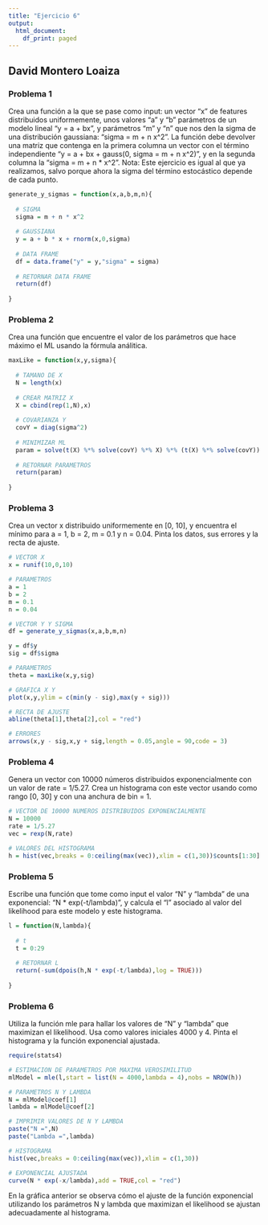 ```yaml
---
title: "Ejercicio 6"
output:
  html_document:
    df_print: paged
---
```


## David Montero Loaiza

### Problema 1

Crea una función a la que se pase como input: un vector “x” de features distribuidos uniformemente, unos valores “a” y “b” parámetros de un modelo lineal “y = a + bx”, y parámetros “m” y “n” que nos den la sigma de una distribución gaussiana: “sigma = m + n x^2”. La función debe devolver una matriz que contenga en la primera columna un vector con el término independiente “y = a + bx + gauss(0, sigma = m + n x^2)”, y en la segunda columna la “sigma = m + n * x^2”. Nota: Este ejercicio es igual al que ya realizamos, salvo porque ahora la sigma del término estocástico depende de cada punto.

```r
generate_y_sigmas = function(x,a,b,m,n){
  
  # SIGMA
  sigma = m + n * x^2
  
  # GAUSSIANA
  y = a + b * x + rnorm(x,0,sigma)
  
  # DATA FRAME
  df = data.frame("y" = y,"sigma" = sigma)
  
  # RETORNAR DATA FRAME
  return(df)
  
}
```

### Problema 2

Crea una función que encuentre el valor de los parámetros que hace máximo el ML usando la fórmula análitica.

```r
maxLike = function(x,y,sigma){
  
  # TAMANO DE X
  N = length(x)
  
  # CREAR MATRIZ X
  X = cbind(rep(1,N),x)
  
  # COVARIANZA Y
  covY = diag(sigma^2)
  
  # MINIMIZAR ML
  param = solve(t(X) %*% solve(covY) %*% X) %*% (t(X) %*% solve(covY)) %*% y
  
  # RETORNAR PARAMETROS
  return(param)
  
}
```

### Problema 3

Crea un vector x distribuido uniformemente en [0, 10], y encuentra el mínimo para a = 1, b = 2, m = 0.1 y n = 0.04. Pinta los datos, sus errores y la recta de ajuste. 

```r
# VECTOR X
x = runif(10,0,10)

# PARAMETROS
a = 1
b = 2
m = 0.1
n = 0.04

# VECTOR Y Y SIGMA
df = generate_y_sigmas(x,a,b,m,n)

y = df$y
sig = df$sigma

# PARAMETROS
theta = maxLike(x,y,sig)

# GRAFICA X Y
plot(x,y,ylim = c(min(y - sig),max(y + sig)))

# RECTA DE AJUSTE
abline(theta[1],theta[2],col = "red")

# ERRORES
arrows(x,y - sig,x,y + sig,length = 0.05,angle = 90,code = 3)
```

### Problema 4

Genera un vector con 10000 números distribuidos exponencialmente con un valor de rate = 1/5.27. Crea un histograma con este vector usando como rango [0, 30] y con una anchura de bin = 1.

```r
# VECTOR DE 10000 NUMEROS DISTRIBUIDOS EXPONENCIALMENTE
N = 10000
rate = 1/5.27
vec = rexp(N,rate)

# VALORES DEL HISTOGRAMA
h = hist(vec,breaks = 0:ceiling(max(vec)),xlim = c(1,30))$counts[1:30]
```

### Problema 5

Escribe una función que tome como input el valor “N” y “lambda” de una exponencial: “N * exp(-t/lambda)”, y calcula el “l” asociado al valor del likelihood para este modelo y este histograma.

```r
l = function(N,lambda){
  
  # t
  t = 0:29
  
  # RETORNAR L
  return(-sum(dpois(h,N * exp(-t/lambda),log = TRUE)))
  
}
```

### Problema 6

Utiliza la función mle para hallar los valores de “N” y “lambda” que maximizan el likelihood. Usa como valores iniciales 4000 y 4. Pinta el histograma y la función exponencial ajustada.  

```r
require(stats4)
```

```r
# ESTIMACION DE PARAMETROS POR MAXIMA VEROSIMILITUD
mlModel = mle(l,start = list(N = 4000,lambda = 4),nobs = NROW(h))

# PARAMETROS N Y LAMBDA
N = mlModel@coef[1]
lambda = mlModel@coef[2]

# IMPRIMIR VALORES DE N Y LAMBDA
paste("N =",N)
paste("Lambda =",lambda)

# HISTOGRAMA
hist(vec,breaks = 0:ceiling(max(vec)),xlim = c(1,30))

# EXPONENCIAL AJUSTADA
curve(N * exp(-x/lambda),add = TRUE,col = "red")
```

En la gráfica anterior se observa cómo el ajuste de la función exponencial utilizando los parámetros N y lambda que maximizan el likelihood se ajustan adecuadamente al histograma.